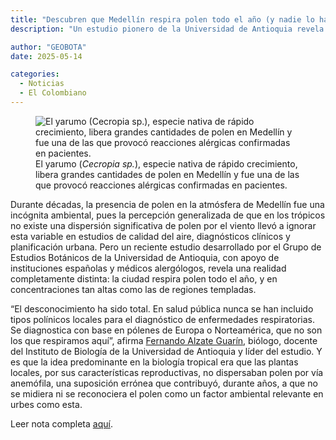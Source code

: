 ```yaml
---
title: "Descubren que Medellín respira polen todo el año (y nadie lo había medido antes)"
description: "Un estudio pionero de la Universidad de Antioquia revela que la presencia del polen en el aire de Medellín no solo es constante, sino comparable a la de ciudades de clima templado, cambiando por completo lo que se sabía sobre salud respiratoria en zonas tropicales."

author: "GEOBOTA"
date: 2025-05-14

categories:
  - Noticias
  - El Colombiano
---
```


![El yarumo (*Cecropia sp.*), especie nativa de rápido crecimiento, libera grandes cantidades de polen en Medellín y fue una de las que provocó reacciones alérgicas confirmadas en pacientes.](image.jpg){fig-align="center"}

Durante décadas, la presencia de polen en la atmósfera de Medellín fue una incógnita ambiental, pues la percepción generalizada de que en los trópicos no existe una dispersión significativa de polen por el viento llevó a ignorar esta variable en estudios de calidad del aire, diagnósticos clínicos y planificación urbana. Pero un reciente estudio desarrollado por el Grupo de Estudios Botánicos de la Universidad de Antioquia, con apoyo de instituciones españolas y médicos alergólogos, revela una realidad completamente distinta: la ciudad respira polen todo el año, y en concentraciones tan altas como las de regiones templadas.

“El desconocimiento ha sido total. En salud pública nunca se han incluido tipos polínicos locales para el diagnóstico de enfermedades respiratorias. Se diagnostica con base en pólenes de Europa o Norteamérica, que no son los que respiramos aquí”, afirma [Fernando Alzate Guarín](/people/alzate-guarin_fernando-alveiro/index.qmd), biólogo, docente del Instituto de Biología de la Universidad de Antioquia y líder del estudio. Y es que la idea predominante en la biología tropical era que las plantas locales, por sus características reproductivas, no dispersaban polen por vía anemófila, una suposición errónea que contribuyó, durante años, a que no se midiera ni se reconociera el polen como un factor ambiental relevante en urbes como esta.

Leer nota completa [aquí](https://www.elcolombiano.com/medio-ambiente/medellin-contaminacion-polen-estudio-universidad-antioquia-MB27402934).
